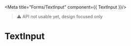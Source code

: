 
<Meta
  title="Forms/TextInput"
  component={{ TextInput }}/>

> ⚠️ API not usable yet, design focused only

# TextInput

<Canvas withSource='open'>
  <Story name='Regular'>
    <TextInput label="First Name *"/>
  </Story>
</Canvas>

<ArgsTable of={TextInput}/>

